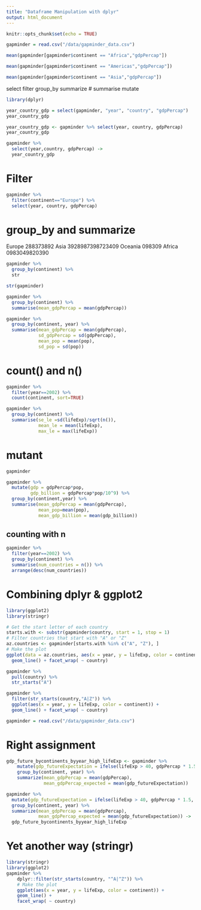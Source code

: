 ```yaml
---
title: "Dataframe Manipulation with dplyr"
output: html_document
---
```


```r
knitr::opts_chunk$set(echo = TRUE)
```



```r
gapminder = read.csv("/data/gapminder_data.csv")
```

```r
mean(gapminder[gapminder$continent == "Africa","gdpPercap"])
```

```r
mean(gapminder[gapminder$continent == "Americas","gdpPercap"])
```

```r
mean(gapminder[gapminder$continent == "Asia","gdpPercap"])
```

select
filter
group_by
summarize # summarise
mutate

```r
library(dplyr)
```

```r
year_country_gdp = select(gapminder, "year", "country", "gdpPercap")
year_country_gdp
```

```r
year_country_gdp <- gapminder %>% select(year, country, gdpPercap)
year_country_gdp
```

```r
gapminder %>%
  select(year,country, gdpPercap) ->
  year_country_gdp
```


# Filter

```r
gapminder %>%
  filter(continent=="Europe") %>%
  select(year, country, gdpPercap)
```

# group_by and summarize

Europe 288373892
Asia   3928987398723409
Oceania 098309
Africa  0983049820390





```r
gapminder %>%
  group_by(continent) %>%
  str
```


```r
str(gapminder)
```


```r
gapminder %>%
  group_by(continent) %>%
  summarise(mean_gdpPercap = mean(gdpPercap))
```

```r
gapminder %>%
  group_by(continent, year) %>%
  summarise(mean_gdpPercap = mean(gdpPercap), 
            sd_gdpPercap = sd(gdpPercap), 
            mean_pop = mean(pop), 
            sd_pop = sd(pop))
```

# count() and n()

```r
gapminder %>%
  filter(year==2002) %>%
  count(continent, sort=TRUE)
```

```r
gapminder %>%
  group_by(continent) %>%
  summarise(se_le =sd(lifeExp)/sqrt(n()),
            mean_le = mean(lifeExp),
            max_le = max(lifeExp))
```



# mutant
```r
gapminder
```



```r
gapminder %>%
  mutate(gdp = gdpPercap*pop,
         gdp_billion = gdpPercap*pop/10^9) %>%
  group_by(continent,year) %>%
  summarise(mean_gdpPercap = mean(gdpPercap),
            mean_pop=mean(pop),
            mean_gdp_billion = mean(gdp_billion))
```


## counting with n
```r
gapminder %>%
  filter(year==2002) %>%
  group_by(continent) %>%
  summarise(num_countries = n()) %>%
  arrange(desc(num_countries))
```

# Combining dplyr & ggplot2

```r
library(ggplot2)
library(stringr)
```

```r
# Get the start letter of each country
starts.with <- substr(gapminder$country, start = 1, stop = 1)
# Filter countries that start with "A" or "Z"
az.countries <- gapminder[starts.with %in% c("A", "Z"), ]
# Make the plot
ggplot(data = az.countries, aes(x = year, y = lifeExp, color = continent)) +
  geom_line() + facet_wrap( ~ country)
```

```r
gapminder %>%
  pull(country) %>%
  str_starts("A")
```


```r
gapminder %>%
  filter(str_starts(country,"A|Z")) %>%
  ggplot(aes(x = year, y = lifeExp, color = continent)) +
  geom_line() + facet_wrap( ~ country)
```






```r
gapminder = read.csv("/data/gapminder_data.csv")
```

# Right assignment
```r
gdp_future_bycontinents_byyear_high_lifeExp <- gapminder %>%
    mutate(gdp_futureExpectation = ifelse(lifeExp > 40, gdpPercap * 1.5, gdpPercap)) %>%
    group_by(continent, year) %>%
    summarize(mean_gdpPercap = mean(gdpPercap),
              mean_gdpPercap_expected = mean(gdp_futureExpectation))
```

```r
gapminder %>%
  mutate(gdp_futureExpectation = ifelse(lifeExp > 40, gdpPercap * 1.5, gdpPercap)) %>%
  group_by(continent, year) %>%
  summarize(mean_gdpPercap = mean(gdpPercap),
            mean_gdpPercap_expected = mean(gdp_futureExpectation)) ->
  gdp_future_bycontinents_byyear_high_lifeExp

```

# Yet another way (stringr)
```r
library(stringr)
library(ggplot2)
gapminder %>%
	dplyr::filter(str_starts(country, "^A|^Z")) %>%
	# Make the plot
	ggplot(aes(x = year, y = lifeExp, color = continent)) +
	geom_line() +
	facet_wrap( ~ country)
```

